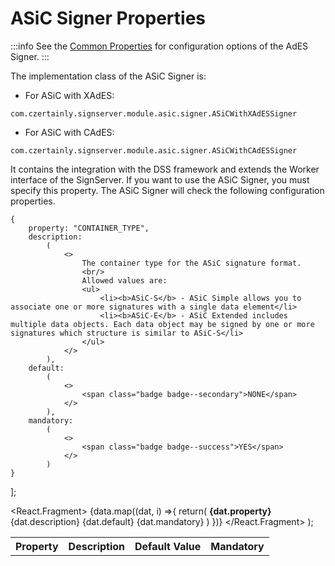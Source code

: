 
# ASiC Signer Properties

:::info
See the [Common Properties](../common-properties/basic-properties) for configuration options of the AdES Signer.
:::

The implementation class of the ASiC Signer is:

- For ASiC with XAdES:
```
com.czertainly.signserver.module.asic.signer.ASiCWithXAdESSigner
```
- For ASiC with CAdES:
```
com.czertainly.signserver.module.asic.signer.ASiCWithCAdESSigner
```

It contains the integration with the DSS framework and extends the Worker interface of the SignServer. If you want to use the ASiC Signer, you must specify this property. The ASiC Signer will check the following configuration properties.

    {
        property: "CONTAINER_TYPE",
        description:
            (
                <>
                    The container type for the ASiC signature format.
                    <br/>
                    Allowed values are:
                    <ul>
                        <li><b>ASiC-S</b> - ASiC Simple allows you to associate one or more signatures with a single data element</li>
                        <li><b>ASiC-E</b> - ASiC Extended includes multiple data objects. Each data object may be signed by one or more signatures which structure is similar to ASiC-S</li>
                    </ul>
                </>
            ),
        default:
            (
                <>
                    <span class="badge badge--secondary">NONE</span>
                </>
            ),
        mandatory:
            (
                <>
                    <span class="badge badge--success">YES</span>
                </>
            )
    }
];

  <React.Fragment>
    {data.map((dat, i) =>{
            return(
                <tr key={i}>
                  <td><b>{dat.property}</b></td>
                  <td>{dat.description}</td>
                  <td>{dat.default}</td>
                  <td>{dat.mandatory}</td>
                </tr>)
         })}
  </React.Fragment>
);

<table>
    <th>Property</th>
    <th>Description</th>
    <th>Default Value</th>
    <th>Mandatory</th>
  <tbody>
    <GenTable data={data}/>
  </tbody>
</table>